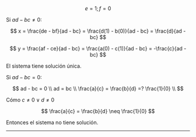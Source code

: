 $$e = 1; f = 0$$

Si $ad - bc \neq 0$:

$$
x = \frac{de - bf}{ad - bc} = \frac{d(1) - b(0)}{ad - bc} = \frac{d}{ad - bc}
$$

$$
y = \frac{af - ce}{ad - bc} = \frac{a(0) - c(1)}{ad - bc} = -\frac{c}{ad - bc}
$$

El sistema tiene solución única.

Si $ad - bc = 0$:

$$
ad - bc = 0 \\
ad = bc \\
\frac{a}{c} = \frac{b}{d} =? \frac{1}{0} \\
$$

Cómo $c \neq 0 \vee d \neq 0$

$$
\frac{a}{c} = \frac{b}{d} \neq \frac{1}{0}
$$

Entonces el sistema no tiene solución.

---
